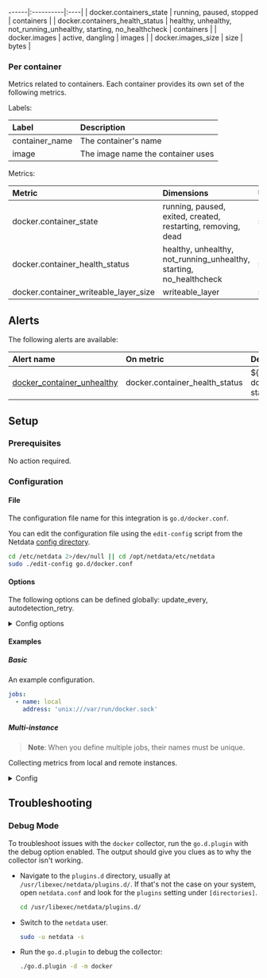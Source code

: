 ------|:----------|:----|
| docker.containers_state | running, paused, stopped | containers |
| docker.containers_health_status | healthy, unhealthy, not_running_unhealthy, starting, no_healthcheck | containers |
| docker.images | active, dangling | images |
| docker.images_size | size | bytes |

### Per container

Metrics related to containers. Each container provides its own set of the following metrics.

Labels:

| Label      | Description     |
|:-----------|:----------------|
| container_name | The container's name |
| image | The image name the container uses |

Metrics:

| Metric | Dimensions | Unit |
|:------|:----------|:----|
| docker.container_state | running, paused, exited, created, restarting, removing, dead | state |
| docker.container_health_status | healthy, unhealthy, not_running_unhealthy, starting, no_healthcheck | status |
| docker.container_writeable_layer_size | writeable_layer | size |



## Alerts


The following alerts are available:

| Alert name  | On metric | Description |
|:------------|:----------|:------------|
| [ docker_container_unhealthy ](https://github.com/netdata/netdata/blob/master/health/health.d/docker.conf) | docker.container_health_status | ${label:container_name} docker container health status is unhealthy |


## Setup

### Prerequisites

No action required.

### Configuration

#### File

The configuration file name for this integration is `go.d/docker.conf`.


You can edit the configuration file using the `edit-config` script from the
Netdata [config directory](/docs/configuring/configuration#the-netdata-config-directory).

```bash
cd /etc/netdata 2>/dev/null || cd /opt/netdata/etc/netdata
sudo ./edit-config go.d/docker.conf
```
#### Options

The following options can be defined globally: update_every, autodetection_retry.


<details><summary>Config options</summary>

| Name | Description | Default | Required |
|:----|:-----------|:-------|:--------:|
| update_every | Data collection frequency. | 1 | False |
| autodetection_retry | Recheck interval in seconds. Zero means no recheck will be scheduled. | 0 | False |
| address | Docker daemon's listening address. When using a TCP socket, the format is: tcp://[ip]:[port] | unix:///var/run/docker.sock | True |
| timeout | Request timeout in seconds. | 1 | False |
| collect_container_size | Whether to collect container writable layer size. | no | False |

</details>

#### Examples

##### Basic

An example configuration.

```yaml
jobs:
  - name: local
    address: 'unix:///var/run/docker.sock'

```
##### Multi-instance

> **Note**: When you define multiple jobs, their names must be unique.

Collecting metrics from local and remote instances.


<details><summary>Config</summary>

```yaml
jobs:
  - name: local
    address: 'unix:///var/run/docker.sock'

  - name: remote
    address: 'tcp://203.0.113.10:2375'

```
</details>



## Troubleshooting

### Debug Mode

To troubleshoot issues with the `docker` collector, run the `go.d.plugin` with the debug option enabled. The output
should give you clues as to why the collector isn't working.

- Navigate to the `plugins.d` directory, usually at `/usr/libexec/netdata/plugins.d/`. If that's not the case on
  your system, open `netdata.conf` and look for the `plugins` setting under `[directories]`.

  ```bash
  cd /usr/libexec/netdata/plugins.d/
  ```

- Switch to the `netdata` user.

  ```bash
  sudo -u netdata -s
  ```

- Run the `go.d.plugin` to debug the collector:

  ```bash
  ./go.d.plugin -d -m docker
  ```


